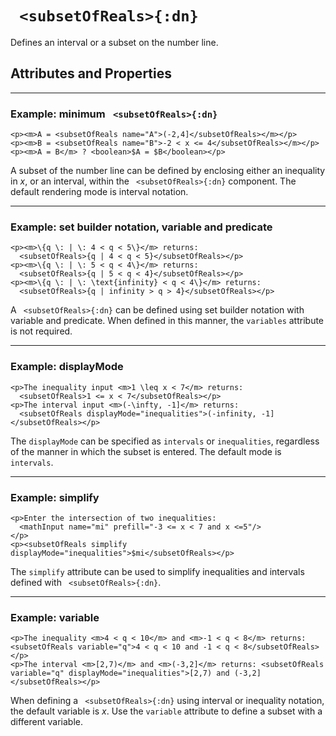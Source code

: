 

# ` <subsetOfReals>{:dn}`


Defines an interval or a subset on the number line.

## Attributes and Properties 
 <AttrDisplay name='subsetOfReals'/> 
 <PropDisplay name='subsetOfReals'/>


---

### Example: minimum ` <subsetOfReals>{:dn}`


```doenet-editor-horiz
<p><m>A = <subsetOfReals name="A">(-2,4]</subsetOfReals></m></p>
<p><m>B = <subsetOfReals name="B">-2 < x <= 4</subsetOfReals></m></p>
<p><m>A = B</m> ? <boolean>$A = $B</boolean></p>
```



A subset of the number line can be defined by enclosing either an inequality in $x$, or an interval, within the ` <subsetOfReals>{:dn}` component. The default rendering mode is interval notation.



---

### Example: set builder notation, variable and predicate


```doenet-editor-horiz
<p><m>\{q \: | \: 4 < q < 5\}</m> returns: 
  <subsetOfReals>{q | 4 < q < 5}</subsetOfReals></p>
<p><m>\{q \: | \: 5 < q < 4\}</m> returns:
  <subsetOfReals>{q | 5 < q < 4}</subsetOfReals></p>
<p><m>\{q \: | \: \text{infinity} < q < 4\}</m> returns:
  <subsetOfReals>{q | infinity > q > 4}</subsetOfReals></p>
```



A ` <subsetOfReals>{:dn}` can be defined using set builder notation with variable and predicate. When defined in this manner, the `variables` attribute is not required.



---

### Example: displayMode


```doenet-editor-horiz
<p>The inequality input <m>1 \leq x < 7</m> returns: 
  <subsetOfReals>1 <= x < 7</subsetOfReals></p>
<p>The interval input <m>(-\infty, -1]</m> returns: 
  <subsetOfReals displayMode="inequalities">(-infinity, -1]</subsetOfReals></p>
```



The `displayMode` can be specified as `intervals` or `inequalities`, regardless of the manner in which the subset is entered. The default mode is `intervals`.



---

### Example: simplify


```doenet-editor-horiz
<p>Enter the intersection of two inequalities: 
  <mathInput name="mi" prefill="-3 <= x < 7 and x <=5"/>
</p>
<p><subsetOfReals simplify displayMode="inequalities">$mi</subsetOfReals></p>
```



The `simplify` attribute can be used to simplify inequalities and intervals defined with ` <subsetOfReals>{:dn}`.



---

### Example: variable


```doenet-editor-horiz
<p>The inequality <m>4 < q < 10</m> and <m>-1 < q < 8</m> returns: <subsetOfReals variable="q">4 < q < 10 and -1 < q < 8</subsetOfReals></p>
<p>The interval <m>[2,7)</m> and <m>(-3,2]</m> returns: <subsetOfReals variable="q" displayMode="inequalities">[2,7) and (-3,2]</subsetOfReals></p>
```



When defining a ` <subsetOfReals>{:dn}` using interval or inequality notation, the default variable is $x$. Use the `variable` attribute to define a subset with a different variable.

